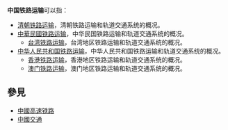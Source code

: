 '''中国铁路运输'''可以指：
* [[清朝铁路运输|清朝铁路运输]]，清朝铁路运输和轨道交通系统的概况。
* [[中華民國铁路运输|中華民國铁路运输]]，中华民国铁路运输和轨道交通系统的概况。
** [[台湾铁路运输|台湾铁路运输]]，台湾地区铁路运输和轨道交通系统的概况。
* [[中华人民共和国铁路运输|中华人民共和国铁路运输]]，中华人民共和国铁路运输和轨道交通系统的概况。
** [[香港铁路运输|香港铁路运输]]，香港地区铁路运输和轨道交通系统的概况。
** [[澳门铁路运输|澳门铁路运输]]，澳门地区铁路运输和轨道交通系统的概况。

==參見==
*[[中國高速铁路|中國高速铁路]]
*[[中國交通|中國交通]]

{{disambig|Z|Cat=六字消歧义}}